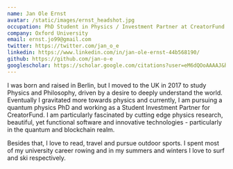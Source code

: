```yaml
---
name: Jan Ole Ernst
avatar: /static/images/ernst_headshot.jpg
occupation: PhD Student in Physics / Investment Partner at CreatorFund
company: Oxford University
email: ernst.jo99@gmail.com
twitter: https://twitter.com/jan_o_e
linkedin: https://www.linkedin.com/in/jan-ole-ernst-44b568190/
github: https://github.com/jan-o-e
googlescholar: https://scholar.google.com/citations?user=eM6dQOoAAAAJ&hl=de
---
```


I was born and raised in Berlin, but I moved to the UK in 2017 to study Physics and Philosophy, driven by a desire to deeply understand the world. Eventually I gravitated more towards physics and currently, I am pursuing a quantum physics PhD and working as a Student Investment Partner for CreatorFund. I am particularly fascinated by cutting edge physics research, beautiful, yet functional software and innovative technologies - particularly in the quantum and blockchain realm. 

Besides that, I love to read, travel and pursue outdoor sports. I spent most of my university career rowing and in my summers and winters I love to surf and ski respectively. 

